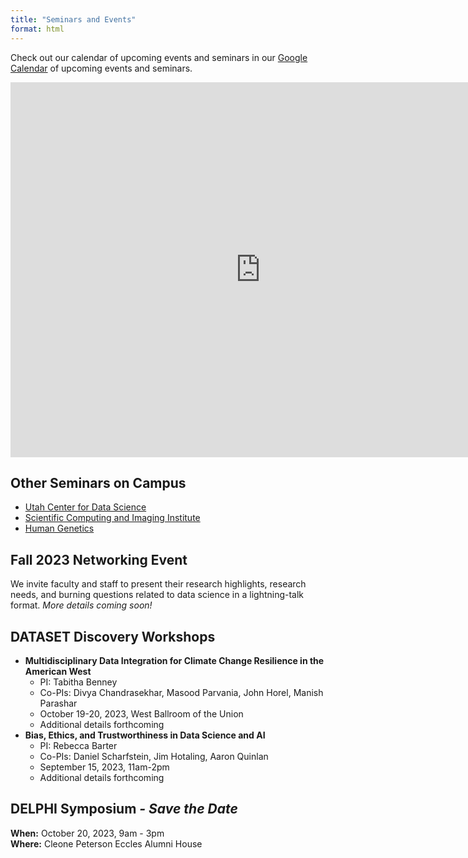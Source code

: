 ```yaml
---
title: "Seminars and Events"
format: html
---
```


Check out our calendar of upcoming events and seminars in our [Google Calendar](https://calendar.google.com/calendar/u/0?cid=Y2Y0ZDA4OThhMjJiMmQxOTY5NzU1ZDRiYmU3NzA2M2U4MGVhNDgxMGEyNGEyYTI0ZWQ4NDAwM2IyMjU0NGY1NEBncm91cC5jYWxlbmRhci5nb29nbGUuY29t) of upcoming events and seminars.

<iframe src="https://calendar.google.com/calendar/embed?src=cf4d0898a22b2d1969755d4bbe77063e80ea4810a24a2a24ed84003b22544f54%40group.calendar.google.com&amp;ctz=America%2FDenver" style="border: 0" width="800" height="600" frameborder="0" scrolling="no">
</iframe>

## Other Seminars on Campus
* [Utah Center for Data Science](https://datascience.utah.edu/seminar.html)  
* [Scientific Computing and Imaging Institute](https://www.sci.utah.edu/the-institute/events.html)
* [Human Genetics](https://www.genetics.utah.edu/events)

## Fall 2023 Networking Event
We invite faculty and staff to present their research highlights, research needs, and burning questions related to data science in a lightning-talk format. *More details coming soon!*

## DATASET Discovery Workshops
* **Multidisciplinary Data Integration for Climate Change Resilience in the American West** 
  + PI: Tabitha Benney
  + Co-PIs: Divya Chandrasekhar, Masood Parvania, John Horel, Manish Parashar
  + October 19-20, 2023, West Ballroom of the Union
  + Additional details forthcoming
<!--  + Keynote: What is the current and future role of data science in building climate change resilience and advancing adaptative capacity in the western U.S.?
  + Track 1: Critical Infrastructure Systems Data, Masood Parvania and Heather Holmes
  + Track 2: Utilizing Environmental Data, John Horel
  + Track 3: Social and Health Equity and Data Science, Tabitha Benney and Cheryl Pirozzi
  + Track 4: Data Diversity and Challenges of Integration, Manish Parashar and Divya Chandrasekhar -->
  
* **Bias, Ethics, and Trustworthiness in Data Science and AI**
  + PI: Rebecca Barter
  + Co-PIs: Daniel Scharfstein, Jim Hotaling, Aaron Quinlan
  + September 15, 2023, 11am-2pm
  + Additional details forthcoming
  
## DELPHI Symposium *- Save the Date* 
**When:** October 20, 2023, 9am - 3pm  
**Where:** Cleone Peterson Eccles Alumni House